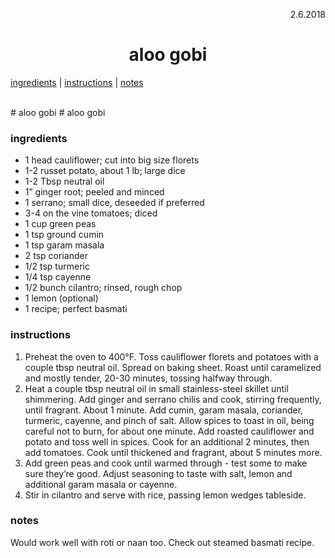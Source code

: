 <p align="right">2.6.2018</p>

<h1 align="center">aloo gobi</h1>

<div align="center">
  <a href="#ingredients">ingredients</a> | 
  <a href="#instructions">instructions</a> | 
  <a href="#notes">notes</a>
</div>
<br>
# aloo gobi
# aloo gobi

### ingredients
- 1 head cauliflower; cut into big size florets
- 1-2 russet potato, about 1 lb; large dice
- 1-2 Tbsp neutral oil
- 1" ginger root; peeled and minced
- 1 serrano; small dice, deseeded if preferred
- 3-4 on the vine tomatoes; diced
- 1 cup green peas
- 1 tsp ground cumin
- 1 tsp garam masala
- 2 tsp coriander
- 1/2 tsp turmeric 
- 1/4 tsp cayenne
- 1/2 bunch cilantro; rinsed, rough chop
- 1 lemon (optional)
- 1 recipe; perfect basmati

### instructions
1. Preheat the oven to 400°F. Toss cauliflower florets and potatoes with a couple tbsp neutral oil. Spread on baking sheet. 
Roast until caramelized and mostly tender, 20-30 minutes, tossing halfway through.
1. Heat a couple tbsp neutral oil in small stainless-steel skillet until shimmering. Add ginger and serrano chilis and 
cook, stirring frequently, until fragrant. About 1 minute. Add cumin, garam masala, coriander, turmeric, cayenne, and 
pinch of salt. Allow spices to toast in oil, being careful not to burn, for about one minute. Add 
roasted cauliflower and potato and toss well in spices. Cook for an additional 2 minutes, then add tomatoes. Cook until 
thickened and fragrant, about 5 minutes more. 
1. Add green peas and cook until warmed through - test some to make sure they're good. 
Adjust seasoning to taste with salt, lemon and additional garam masala or cayenne.
1. Stir in cilantro and serve with rice, passing lemon wedges tableside.

### notes
Would work well with roti or naan too.  Check out steamed basmati recipe.
